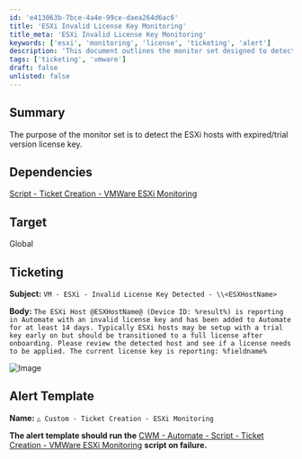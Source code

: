 ```yaml
---
id: 'e413063b-7bce-4a4e-99ce-daea264d6ac6'
title: 'ESXi Invalid License Key Monitoring'
title_meta: 'ESXi Invalid License Key Monitoring'
keywords: ['esxi', 'monitoring', 'license', 'ticketing', 'alert']
description: 'This document outlines the monitor set designed to detect ESXi hosts with expired or trial version license keys. It includes dependencies, target scope, ticketing details, and alert template configuration for effective management of license compliance.'
tags: ['ticketing', 'vmware']
draft: false
unlisted: false
---
```

## Summary

The purpose of the monitor set is to detect the ESXi hosts with expired/trial version license key.

## Dependencies

[Script - Ticket Creation - VMWare ESXi Monitoring](https://proval.itglue.com/DOC-5078775-10689215)

## Target

Global

## Ticketing

**Subject:** `VM - ESXi - Invalid License Key Detected - \\<ESXHostName>`

**Body:** `The ESXi Host @ESXHostName@ (Device ID: %result%) is reporting in Automate with an invalid license key and has been added to Automate for at least 14 days. Typically ESXi hosts may be setup with a trial key early on but should be transitioned to a full license after onboarding. Please review the detected host and see if a license needs to be applied. The current license key is reporting: %fieldname%`

![Image](../../../static/img/ESXi-Invalid-License-Detected/image_1.png)

## Alert Template

**Name:** `△ Custom - Ticket Creation - ESXi Monitoring`

**The alert template should run the** [CWM - Automate - Script - Ticket Creation - VMWare ESXi Monitoring](https://proval.itglue.com/DOC-5078775-10689215) **script on failure.**












